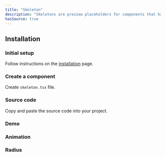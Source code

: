 ```yaml
---
title: "Skeleton"
description: "Skeletons are preview placeholders for components that haven't loaded yet, reducing load-time frustration."
hasSource: true
---
```


## Installation

<Steps>

### Initial setup

Follow instructions on the [installation](/docs/overview/installation) page.

### Create a component

Create `skeleton.tsx` file.

### Source code

Copy and paste the source code into your project.

</Steps>

### Demo

<ComponentPreview slug="skeleton/demo" />

### Animation

<ComponentPreview slug="skeleton/color" />

### Radius

<ComponentPreview slug="skeleton/size" />
